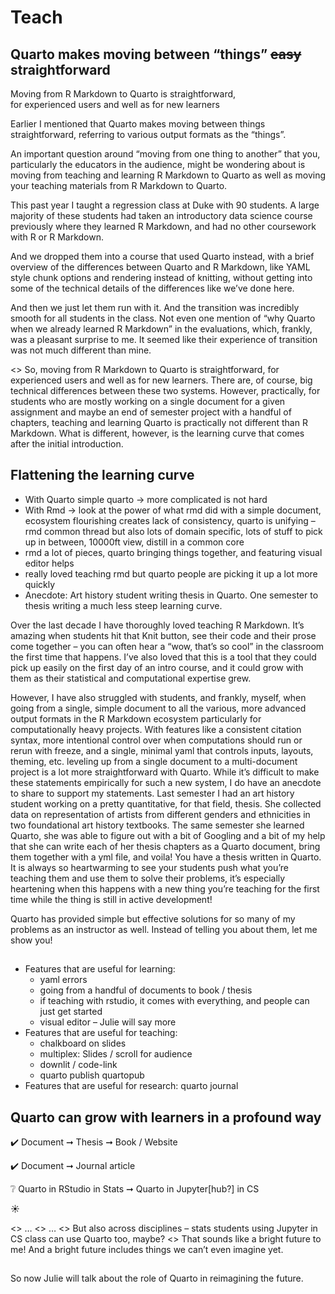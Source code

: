 # Teach {.title-middle-ice background-image="images/horst_quarto_penguins_teach.png"}

## Quarto makes moving between "things" ~~easy~~ straightforward {.takeaway .center}

::: {.fragment .fade-up .large}
Moving from R Markdown to Quarto is straightforward,<br> for experienced users and well as for new learners
:::

::: notes
Earlier I mentioned that Quarto makes moving between things straightforward, referring to various output formats as the "things".

An important question around "moving from one thing to another" that you, particularly the educators in the audience, might be wondering about is moving from teaching and learning R Markdown to Quarto as well as moving your teaching materials from R Markdown to Quarto.

This past year I taught a regression class at Duke with 90 students.
A large majority of these students had taken an introductory data science course previously where they learned R Markdown, and had no other coursework with R or R Markdown.

And we dropped them into a course that used Quarto instead, with a brief overview of the differences between Quarto and R Markdown, like YAML style chunk options and rendering instead of knitting, without getting into some of the technical details of the differences like we've done here.

And then we just let them run with it.
And the transition was incredibly smooth for all students in the class.
Not even one mention of "why Quarto when we already learned R Markdown" in the evaluations, which, frankly, was a pleasant surprise to me.
It seemed like their experience of transition was not much different than mine.

\<\> So, moving from R Markdown to Quarto is straightforward, for experienced users and well as for new learners.
There are, of course, big technical differences between these two systems.
However, practically, for students who are mostly working on a single document for a given assignment and maybe an end of semester project with a handful of chapters, teaching and learning Quarto is practically not different than R Markdown.
What is different, however, is the learning curve that comes after the initial introduction.
:::

## Flattening the learning curve

-   With Quarto simple quarto -\> more complicated is not hard
-   With Rmd -\> look at the power of what rmd did with a simple document, ecosystem flourishing creates lack of consistency, quarto is unifying -- rmd common thread but also lots of domain specific, lots of stuff to pick up in between, 10000ft view, distill in a common core
-   rmd a lot of pieces, quarto bringing things together, and featuring visual editor helps
-   really loved teaching rmd but quarto people are picking it up a lot more quickly
-   Anecdote: Art history student writing thesis in Quarto. One semester to thesis writing a much less steep learning curve.

::: notes
Over the last decade I have thoroughly loved teaching R Markdown.
It's amazing when students hit that Knit button, see their code and their prose come together -- you can often hear a "wow, that's so cool" in the classroom the first time that happens.
I've also loved that this is a tool that they could pick up easily on the first day of an intro course, and it could grow with them as their statistical and computational expertise grew.

However, I have also struggled with students, and frankly, myself, when going from a single, simple document to all the various, more advanced output formats in the R Markdown ecosystem particularly for computationally heavy projects.
With features like a consistent citation syntax, more intentional control over when computations should run or rerun with freeze, and a single, minimal yaml that controls inputs, layouts, theming, etc. leveling up from a single document to a multi-document project is a lot more straightforward with Quarto.
While it's difficult to make these statements empirically for such a new system, I do have an anecdote to share to support my statements.
Last semester I had an art history student working on a pretty quantitative, for that field, thesis.
She collected data on representation of artists from different genders and ethnicities in two foundational art history textbooks.
The same semester she learned Quarto, she was able to figure out with a bit of Googling and a bit of my help that she can write each of her thesis chapters as a Quarto document, bring them together with a yml file, and voila!
You have a thesis written in Quarto.
It is always so heartwarming to see your students push what you're teaching them and use them to solve their problems, it's especially heartening when this happens with a new thing you're teaching for the first time while the thing is still in active development!

Quarto has provided simple but effective solutions for so many of my problems as an instructor as well.
Instead of telling you about them, let me show you!
:::

##  {#demo-3 .centered data-menu-title="Demo 3" background-color="#000000"}

::: demo
-   Features that are useful for learning:
    -   yaml errors
    -   going from a handful of documents to book / thesis
    -   if teaching with rstudio, it comes with everything, and people can just get started
    -   visual editor -- Julie will say more
-   Features that are useful for teaching:
    -   chalkboard on slides
    -   multiplex: Slides / scroll for audience
    -   downlit / code-link
    -   quarto publish quartopub
-   Features that are useful for research: quarto journal
:::

## Quarto can grow with learners in a profound way {.takeaway .center}

::: fragment
✔️ Document ➞ Thesis ➞ Book / Website
:::

::: fragment
✔️ Document ➞ Journal article
:::

::: fragment
❔ Quarto in RStudio in Stats ➞ Quarto in Jupyter\[hub?\]
in CS
:::

::: fragment
☀️
:::

::: notes
<> ...
<> ...
<> But also across disciplines -- stats students using Jupyter in CS class can use Quarto too, maybe? 
<> That sounds like a bright future to me! And a bright future includes things we can't even imagine yet.
:::

##  {#pass-to-reimagine data-menu-title="Pass to reimagine" background-image="images/horst-quarto-meteor-L-to-R.png" aria-label="Quarto logo depicted as a meteor against a dark background with a tail comprised of bright stars, going from left to right."}

::: notes
So now Julie will talk about the role of Quarto in reimagining the future.
:::
